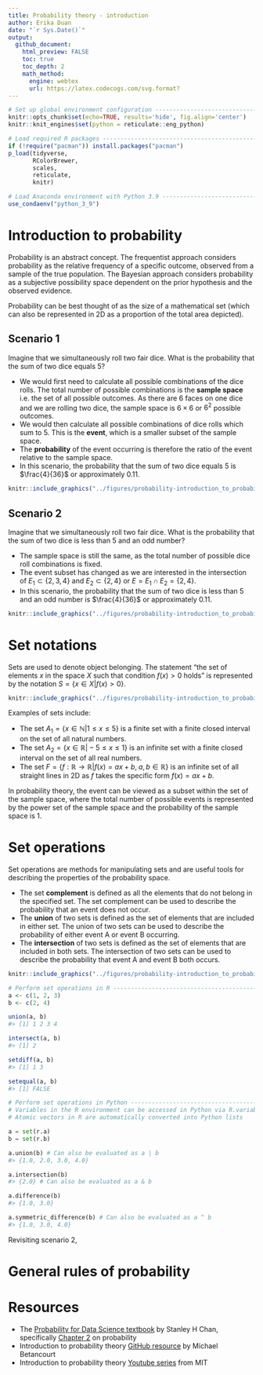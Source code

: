 ```yaml
---
title: Probability theory - introduction
author: Erika Duan
date: "`r Sys.Date()`"
output:
  github_document:
    html_preview: FALSE
    toc: true
    toc_depth: 2
    math_method:
      engine: webtex
      url: https://latex.codecogs.com/svg.format?
---  
```


```r
# Set up global environment configuration --------------------------------------
knitr::opts_chunk$set(echo=TRUE, results='hide', fig.align='center')
knitr::knit_engines$set(python = reticulate::eng_python)
```

```r
# Load required R packages -----------------------------------------------------
if (!require("pacman")) install.packages("pacman")
p_load(tidyverse,
       RColorBrewer,
       scales,
       reticulate,
       knitr)

# Load Anaconda environment with Python 3.9 ------------------------------------
use_condaenv("python_3_9")
```


# Introduction to probability  

Probability is an abstract concept. The frequentist approach considers probability as the relative frequency of a specific outcome, observed from a sample of the true population. The Bayesian approach considers probability as a subjective possibility space dependent on the prior hypothesis and the observed evidence.  

Probability can be best thought of as the size of a mathematical set (which can also be represented in 2D as a proportion of the total area depicted).  

## Scenario 1  

Imagine that we simultaneously roll two fair dice. What is the probability that the sum of two dice equals 5?   

+ We would first need to calculate all possible combinations of the dice rolls. The total number of possible combinations is the **sample space** i.e. the set of all possible outcomes. As there are 6 faces on one dice and we are rolling two dice, the sample space is $6\times6$ or $6^2$ possible outcomes.    
+ We would then calculate all possible combinations of dice rolls which sum to 5. This is the **event**, which is a smaller subset of the sample space.  
+ The **probability** of the event occurring is therefore the ratio of the event relative to the sample space.  
+ In this scenario, the probability that the sum of two dice equals 5 is $\frac{4}{36}$ or approximately 0.11.  

```r
knitr::include_graphics("../figures/probability-introduction_to_probability-scenario_1.svg")
```

## Scenario 2  

Imagine that we simultaneously roll two fair dice. What is the probability that the sum of two dice is less than 5 and an odd number?

+ The sample space is still the same, as the total number of possible dice roll combinations is fixed.  
+ The event subset has changed as we are interested in the intersection of $E_1 \subset \{2, 3, 4\}$ and $E_2 \subset \{2, 4\}$ or $E= E_1 \cap E_2 = \{2, 4\}$.  
+ In this scenario, the probability that the sum of two dice is less than 5 and an odd number is $\frac{4}{36}$ or approximately 0.11.  

```r
knitr::include_graphics("../figures/probability-introduction_to_probability-scenario_2.svg")
```


# Set notations  

Sets are used to denote object belonging. The statement "the set of elements $x$ in the space $X$ such that condition $f(x) > 0$ holds" is represented by the notation $S = \{x \in X \vert f(x) > 0\}$.  

```r
knitr::include_graphics("../figures/probability-introduction_to_probability-set_notations.svg")
```

Examples of sets include:   

+ The set $A_1 = \{x \in \mathbb{N} \vert 1 \leq x \leq 5 \}$ is a finite set with a finite closed interval on the set of all natural numbers.  
+ The set $A_2 = \{x \in \mathbb{R} \vert -5 \leq x \leq 1 \}$ is an infinite set with a finite closed interval on the set of all real numbers.  
+ The set $F = \{f: \mathbb{R} \to \mathbb{R} \vert f(x) = ax + b, \; a,b \in \mathbb{R} \}$ is an infinite set of all straight lines in 2D as $f$ takes the specific form $f(x) = ax+b$.  

In probability theory, the event can be viewed as a subset within the set of the sample space, where the total number of possible events is represented by the power set of the sample space and the probability of the sample space is 1.  


# Set operations  

Set operations are methods for manipulating sets and are useful tools for describing the properties of the probability space.   

+ The set **complement** is defined as all the elements that do not belong in the specified set. The set complement can be used to describe the probability that an event does not occur.  
+ The **union** of two sets is defined as the set of elements that are included in either set. The union of two sets can be used to describe the probability of either event A or event B occurring.  
+ The **intersection** of two sets is defined as the set of elements that are included in both sets. The intersection of two sets can be used to describe the probability that event A and event B both occurs.   

```r
knitr::include_graphics("../figures/probability-introduction_to_probability-set_operations.svg")
```

```r
# Perform set operations in R --------------------------------------------------
a <- c(1, 2, 3)
b <- c(2, 4) 

union(a, b)
#> [1] 1 2 3 4

intersect(a, b)  
#> [1] 2 

setdiff(a, b)
#> [1] 1 3 

setequal(a, b) 
#> [1] FALSE
```

```python
# Perform set operations in Python ---------------------------------------------
# Variables in the R environment can be accessed in Python via R.variable
# Atomic vectors in R are automatically converted into Python lists

a = set(r.a)
b = set(r.b)

a.union(b) # Can also be evaluated as a | b
#> {1.0, 2.0, 3.0, 4.0} 

a.intersection(b)
#> {2.0} # Can also be evaluated as a & b

a.difference(b)
#> {1.0, 3.0}

a.symmetric_difference(b) # Can also be evaluated as a ^ b
#> {1.0, 3.0, 4.0}
```

Revisiting scenario 2, 


# General rules of probability  


# Resources  
+ The [Probability for Data Science textbook](https://probability4datascience.com/) by Stanley H Chan, specifically [Chapter 2](https://drive.google.com/file/d/1v9jLsbwG5Tl5d7XfLCfmhHuOkZZUOVNa/view) on probability     
+ Introduction to probability theory [GitHub resource](https://betanalpha.github.io/assets/case_studies/probability_theory.html) by Michael Betancourt   
+ Introduction to probability theory [Youtube series](https://www.youtube.com/playlist?list=PLUl4u3cNGP60hI9ATjSFgLZpbNJ7myAg6) from MIT   
  

